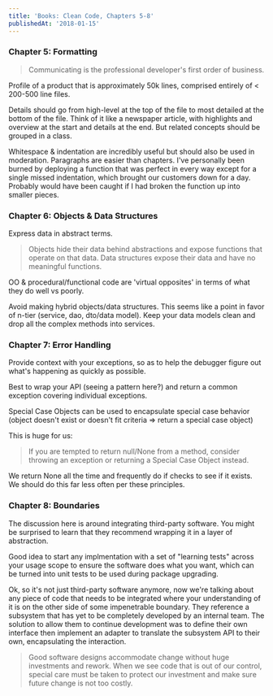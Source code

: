 ```yaml
---
title: 'Books: Clean Code, Chapters 5-8'
publishedAt: '2018-01-15'
---
```


### Chapter 5: Formatting

> Communicating is the professional developer's first order of business.

Profile of a product that is approximately 50k lines, comprised entirely of < 200-500 line files.

Details should go from high-level at the top of the file to most detailed at the bottom of the file. Think of it like a newspaper article, with highlights and overview at the start and details at the end. But related concepts should be grouped in a class.

Whitespace & indentation are incredibly useful but should also be used in moderation. Paragraphs are easier than chapters. I've personally been burned by deploying a function that was perfect in every way except for a single missed indentation, which brought our customers down for a day. Probably would have been caught if I had broken the function up into smaller pieces.

### Chapter 6: Objects & Data Structures

Express data in abstract terms.

> Objects hide their data behind abstractions and expose functions that operate on that data. Data structures expose their data and have no meaningful functions.

OO & procedural/functional code are 'virtual opposites' in terms of what they do well vs poorly.

Avoid making hybrid objects/data structures. This seems like a point in favor of n-tier (service, dao, dto/data model). Keep your data models clean and drop all the complex methods into services.

### Chapter 7: Error Handling

Provide context with your exceptions, so as to help the debugger figure out what's happening as quickly as possible.

Best to wrap your API (seeing a pattern here?) and return a common exception covering individual exceptions.

Special Case Objects can be used to encapsulate special case behavior (object doesn't exist or doesn't fit criteria => return a special case object)

This is huge for us:

> If you are tempted to return null/None from a method, consider throwing an exception or returning a Special Case Object instead.

We return None all the time and frequently do if checks to see if it exists. We should do this far less often per these principles.

### Chapter 8: Boundaries

The discussion here is around integrating third-party software. You might be surprised to learn that they recommend wrapping it in a layer of abstraction.

Good idea to start any implmentation with a set of "learning tests" across your usage scope to ensure the software does what you want, which can be turned into unit tests to be used during package upgrading.

Ok, so it's not just third-party software anymore, now we're talking about any piece of code that needs to be integrated where your understanding of it is on the other side of some impenetrable boundary. They reference a subsystem that has yet to be completely developed by an internal team. The solution to allow them to continue development was to define their own interface then implement an adapter to translate the subsystem API to their own, encapsulating the interaction.

> Good software designs accommodate change without huge investments and rework. When we see code that is out of our control, special care must be taken to protect our investment and make sure future change is not too costly.
